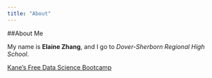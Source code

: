 ```yaml
---
title: "About"
---
```


##About Me

My name is **Elaine Zhang**, and I go to *Dover-Sherborn Regional High School*.

[Kane's Free Data Science Bootcamp](https://bootcamp.davidkane.info)
